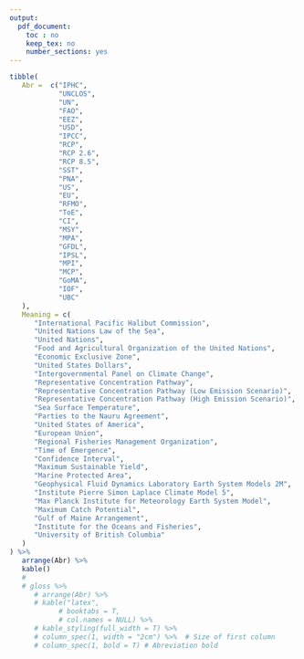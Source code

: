 ```yaml
---
output:
  pdf_document:
    toc : no
    keep_tex: no
    number_sections: yes
---
```


```r



tibble(
   Abr =  c("IPHC",
            "UNCLOS",
            "UN",
            "FAO",
            "EEZ",
            "USD",
            "IPCC",
            "RCP",
            "RCP 2.6",
            "RCP 8.5",
            "SST",
            "PNA",
            "US",
            "EU",
            "RFMO",
            "ToE",
            "CI",
            "MSY",
            "MPA",
            "GFDL",
            "IPSL",
            "MPI",
            "MCP",
            "GoMA",
            "IOF",
            "UBC"
   ),
   Meaning = c(
      "International Pacific Halibut Commission", 
      "United Nations Law of the Sea",
      "United Nations",
      "Food and Agricultural Organization of the United Nations",
      "Economic Exclusive Zone",
      "United States Dollars",
      "Intergovernmental Panel on Climate Change",
      "Representative Concentration Pathway",
      "Representative Concentration Pathway (Low Emission Scenario)",
      "Representative Concentration Pathway (High Emission Scenario)",
      "Sea Surface Temperature",
      "Parties to the Nauru Agreement",
      "United States of America",
      "European Union",
      "Regional Fisheries Management Organization",
      "Time of Emergence",
      "Confidence Interval",
      "Maximum Sustainable Yield",
      "Marine Protected Area",
      "Geophysical Fluid Dynamics Laboratory Earth System Models 2M",
      "Institute Pierre Simon Laplace Climate Model 5",
      "Max Planck Institute for Meteorology Earth System Model",
      "Maximum Catch Potential",
      "Gulf of Maine Arrangement",
      "Institute for the Oceans and Fisheries",
      "University of British Columbia"
   )
) %>% 
   arrange(Abr) %>%
   kable()
   # 
   # gloss %>%
      # arrange(Abr) %>%
      # kable("latex",
            # booktabs = T,
            # col.names = NULL) %>%
      # kable_styling(full_width = T) %>%
      # column_spec(1, width = "2cm") %>%  # Size of first column
      # column_spec(1, bold = T) # Abreviation bold
   



```
